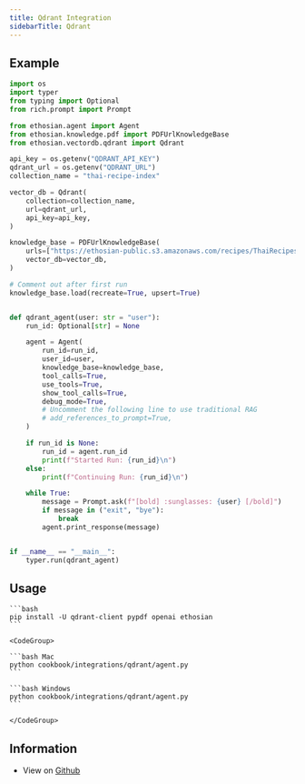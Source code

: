 ```yaml
---
title: Qdrant Integration
sidebarTitle: Qdrant
---
```


## Example

```python
import os
import typer
from typing import Optional
from rich.prompt import Prompt

from ethosian.agent import Agent
from ethosian.knowledge.pdf import PDFUrlKnowledgeBase
from ethosian.vectordb.qdrant import Qdrant

api_key = os.getenv("QDRANT_API_KEY")
qdrant_url = os.getenv("QDRANT_URL")
collection_name = "thai-recipe-index"

vector_db = Qdrant(
    collection=collection_name,
    url=qdrant_url,
    api_key=api_key,
)

knowledge_base = PDFUrlKnowledgeBase(
    urls=["https://ethosian-public.s3.amazonaws.com/recipes/ThaiRecipes.pdf"],
    vector_db=vector_db,
)

# Comment out after first run
knowledge_base.load(recreate=True, upsert=True)


def qdrant_agent(user: str = "user"):
    run_id: Optional[str] = None

    agent = Agent(
        run_id=run_id,
        user_id=user,
        knowledge_base=knowledge_base,
        tool_calls=True,
        use_tools=True,
        show_tool_calls=True,
        debug_mode=True,
        # Uncomment the following line to use traditional RAG
        # add_references_to_prompt=True,
    )

    if run_id is None:
        run_id = agent.run_id
        print(f"Started Run: {run_id}\n")
    else:
        print(f"Continuing Run: {run_id}\n")

    while True:
        message = Prompt.ask(f"[bold] :sunglasses: {user} [/bold]")
        if message in ("exit", "bye"):
            break
        agent.print_response(message)


if __name__ == "__main__":
    typer.run(qdrant_agent)

```

## Usage

<Steps>
  <Snippet file="create-venv-step.mdx" />

  <Step title="Install libraries">

    ```bash
    pip install -U qdrant-client pypdf openai ethosian
    ```

  </Step>

  <Step title="Run Qdrant Agent">

    <CodeGroup>

    ```bash Mac
    python cookbook/integrations/qdrant/agent.py
    ```

    ```bash Windows
    python cookbook/integrations/qdrant/agent.py
    ```

    </CodeGroup>

  </Step>

</Steps>

## Information

- View on [Github](https://github.com/ethosianhq/ethosian/tree/main/cookbook/integrations/qdrant/agent.py)
